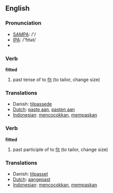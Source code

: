 ==English==

=== Pronunciation ===
*[[w:SAMPA|SAMPA]]: /'/
*[[w:IPA|IPA]]: /'fɪtət/
*{{audio|en-us-fitted.ogg|Audio (US)}}

=== Verb ===

'''fitted'''

# past tense of to [[fit]] (to tailor, change size)

=== Translations ===
*Danish: [[tilpassede]]
*[[Dutch]]: [[paste aan]], [[pasten aan]]
*[[Indonesian]]: [[cocok|mencocokkan]], [[pas|mempaskan]]

=== Verb ===

'''fitted'''

# past participle of to [[fit]] (to tailor, change size)

=== Translations ===
*Danish: [[tilpasset]]
*[[Dutch]]: [[aangepast]]
*[[Indonesian]]: [[cocok|mencocokkan]], [[pas|mempaskan]]
